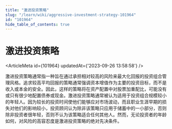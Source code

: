 ```yaml
---
title: "激进投资策略"
slug: "/learn/wiki/aggressive-investment-strategy-101964"
id: "101964"
hide_table_of_contents: true
---
```



# 激进投资策略

<ArticleMeta id={101964} updatedAt={'2023-09-26 13:58:58'} />
<div className='border-solid border-b border-t-0 my-4 border-[var(--ifm-color-gray-300)]' />

激进投资策略通常指一种旨在通过承担相对较高的风险来最大化回报的投资组合管理风格。追求较高平均回报的策略通常强调资本增值作为主要的投资目标，而不是收入或本金的安全。因此，这样的策略将在资产配置中对股票加重配比，可能没有或只有很少地配置债券或现金。激进投资策略通常被认为适用于投资组合规模较小的年轻人。因为较长的投资时间使他们能够应对市场波动，而且职业生涯早期的损失对他们的影响较小，投资顾问认为除非该策略只应用于储蓄中的一小部分，否则除非投资者很年轻，否则不认为该策略适合任何其他人。然而，无论投资者的年龄如何，对风险的高容忍度是激进投资策略的绝对先决条件。

